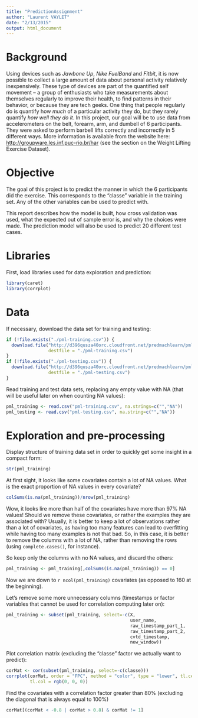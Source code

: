 ```yaml
---
title: "PredictionAssignment"
author: "Laurent VAYLET"
date: "2/13/2015"
output: html_document
---
```


# Background

Using devices such as *Jawbone Up*, *Nike FuelBand* and *Fitbit*, it is now possible to collect a large amount of data about personal activity relatively inexpensively. These type of devices are part of the quantified self movement – a group of enthusiasts who take measurements about themselves regularly to improve their health, to find patterns in their behavior, or because they are tech geeks. One thing that people regularly do is quantify how *much* of a particular activity they do, but they rarely quantify *how well they do it*. In this project, our goal will be to use data from accelerometers on the belt, forearm, arm, and dumbell of 6 participants. They were asked to perform barbell lifts correctly and incorrectly in 5 different ways. More information is available from the website here: <http://groupware.les.inf.puc-rio.br/har> (see the section on the Weight Lifting Exercise Dataset).

# Objective

The goal of this project is to predict the manner in which the 6 participants did the exercise. This corresponds to the "classe" variable in the training set. Any of the other variables can be used to predict with.

This report describes how the model is built, how cross validation was used, what the expected out of sample error is, and why the choices were made. The prediction model will also be used to predict 20 different test cases. 

# Libraries

First, load libraries used for data exploration and prediction:
```r
library(caret)
library(corrplot)
```

# Data

If necessary, download the data set for training and testing:
```r
if (!file.exists("./pml-training.csv")) {
  download.file("http://d396qusza40orc.cloudfront.net/predmachlearn/pml-training.csv", 
                destfile = "./pml-training.csv")
}
if (!file.exists("./pml-testing.csv")) {
  download.file("http://d396qusza40orc.cloudfront.net/predmachlearn/pml-testing.csv", 
                destfile = "./pml-testing.csv")
}
```

Read training and test data sets, replacing any empty value with NA (that will be useful later on when counting NA values):

```r
pml_training <- read.csv("pml-training.csv", na.strings=c("","NA"))
pml_testing <- read.csv("pml-testing.csv", na.string=c("","NA"))
```

# Exploration and pre-processing

Display structure of training data set in order to quickly get some insight in a compact form:

```r
str(pml_training)
```

At first sight, it looks like some covariates contain a lot of NA values. What is the exact proportion of NA values in every covariate?

```r
colSums(is.na(pml_training))/nrow(pml_training)
```

Wow, it looks lire more than half of the covariates have more than 97% NA values! Should we remove these covariates, or rather the examples they are associated with? Usually, it is better to keep a lot of observations rather than a lot of covariates, as having too many features can lead to overfitting while having too many examples is not that bad. So, in this case, it is better to remove the columns with a lot of NA, rather than removing the rows (using `complete.cases()`, for instance).

So keep only the columns with no NA values, and discard the others:

```r
pml_training <- pml_training[,colSums(is.na(pml_training)) == 0]
```

Now we are down to `r ncol(pml_training)` covariates (as opposed to 160 at the beginning).

Let's remove some more unnecessary columns (timestamps or factor variables that cannot be used for correlation computing later on):

```r
pml_training <- subset(pml_training, select=-c(X,
                                               user_name,
                                               raw_timestamp_part_1,
                                               raw_timestamp_part_2,
                                               cvtd_timestamp,
                                               new_window))
```

Plot correlation matrix (excluding the "classe" factor we actually want to predict):

```r
corMat <- cor(subset(pml_training, select=-c(classe)))
corrplot(corMat, order = "FPC", method = "color", type = "lower", tl.cex = 0.5, 
         tl.col = rgb(0, 0, 0))
```

Find the covariates with a correlation factor greater than 80% (excluding the diagonal that is always equal to 100%)

```r
corMat[(corMat < -0.8 | corMat > 0.8) & corMat != 1]
```
